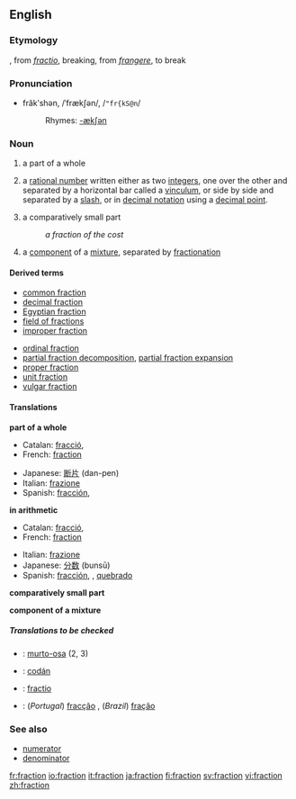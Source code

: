 ==English==
===Etymology===
{{F.}}, from {{L.}} ''[[fractio]]'', breaking, from ''[[frangere]]'', to break

===Pronunciation===
*frăkʹshən, /ˈfrækʃən/, /<tt>"fr{kS@n</tt>/
*:Rhymes: [[Rhymes:English:-ækʃən|-ækʃən]]

===Noun===
{{en-noun}}

# a part of a whole
#{{arithmetic}} a [[rational number]] written either as two [[integer]]s, one over the other and separated by a horizontal bar called a [[vinculum]], or side by side and separated by a [[slash]], or in [[decimal notation]] using a [[decimal point]].
# a comparatively small part
#:''a fraction of the cost''
#{{chemistry}} a [[component]] of a [[mixture]], separated by [[fractionation]]

====Derived terms====
{{top2}}
*[[common fraction]]
*[[decimal fraction]]
*[[Egyptian fraction]]
*[[field of fractions]]
*[[improper fraction]]
{{mid2}}
*[[ordinal fraction]]
*[[partial fraction decomposition]], [[partial fraction expansion]]
*[[proper fraction]]
*[[unit fraction]]
*[[vulgar fraction]]
{{bottom}}

====Translations====
'''part of a whole'''
{{top}}
*Catalan: [[fracció]], {{f}}
*French: [[fraction#French|fraction]] {{f}}
{{mid}}
*Japanese: [[断片]] (dan-pen)
*Italian: [[frazione]] {{f}}
*Spanish: [[fracción]], {{f}}
{{bottom}}

'''in arithmetic'''
{{top}}
*Catalan: [[fracció]], {{f}}
*French: [[fraction#French|fraction]] {{f}}
{{mid}}
*Italian: [[frazione]] {{f}}
*Japanese: [[分数]] (bunsū)
*Spanish: [[fracción]], {{f}}, [[quebrado]] {{m}}
{{bottom}}

'''comparatively small part'''
{{top}}
{{mid}}
{{bottom}}

<!--rfv-sense
'''part of a particular society or group'''
{{top}}
{{mid}}
{{bottom}}
-->

'''component of a mixture'''
{{top}}
{{mid}}
{{bottom}}

=====Translations to be checked=====
<!--Remove this section once all of the translations below have been moved into the tables above.-->
{{checktrans}}
*{{ttbc|Finnish}}: [[murto-osa]] (2, 3)
*{{ttbc|Irish}}: [[codán]]
*{{ttbc|Latin}}: [[fractio]]
*{{ttbc|Portuguese}}: (''Portugal'') [[fracção]] {{f}}, (''Brazil'') [[fração]] {{f}}


===See also===
*[[numerator]]
*[[denominator]]

[[fr:fraction]]
[[io:fraction]]
[[it:fraction]]
[[ja:fraction]]
[[fi:fraction]]
[[sv:fraction]]
[[vi:fraction]]
[[zh:fraction]]